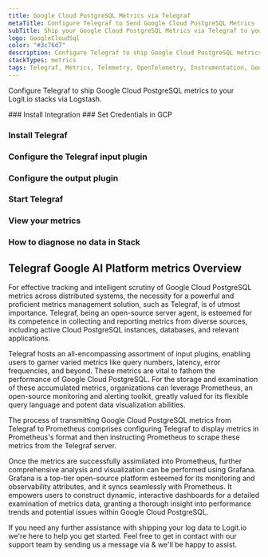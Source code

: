 ```yaml
---
title: Google Cloud PostgreSQL Metrics via Telegraf
metaTitle: Configure Telegraf to Send Google Cloud PostgreSQL Metrics
subTitle: Ship your Google Cloud PostgreSQL Metrics via Telegraf to your Logit.io Stack
logo: GoogleCloudSql
color: "#3c76d7"
description: Configure Telegraf to ship Google Cloud PostgreSQL metrics to Logit.io. Get started using our Telegraf Google Cloud PostgreSQL metrics example configuration.
stackTypes: metrics
tags: Telegraf, Metrics, Telemetry, OpenTelemetry, Instrumentation, Google Cloud PostgreSQL, Database, SQL, Postgresql
---
```


Configure Telegraf to ship Google Cloud PostgreSQL metrics to your Logit.io stacks via Logstash.

<Steps>
  ### Install Integration
  <InstallIntegration/>
  ### Set Credentials in GCP

  <SetGCPCredentials intro="Google Cloud PostgreSQL, a NoPostgreSQL database service on Google Cloud, caters to large-scale, low-latency data storage and access. Effective monitoring of PostgreSQL metrics using Telegraf, Prometheus for alerting, and Grafana for data visualization can enhance database management, leading to improved performance and data accessibility."/>
  
  ### Install Telegraf

  <InstallTelegraf />

  ### Configure the Telegraf input plugin

  <TelegrafStackDriverInput metric_type="cloudPostgreSQL.googleapis.com"/>

  ### Configure the output plugin

  <TelegrafOutputPlugin />

  ### Start Telegraf

  <StartTelegraf />

  ### View your metrics
  <LaunchStack stackType="metrics" source="Google_Cloud_PostgreSQL_Metrics_via_Telegraf" utmMedium="metrics" utmCampaign="telegraf-GoogleCloudPostgreSQL-metrics" />

  ### How to diagnose no data in Stack

  <DiagnoseNoData />
</Steps>

## Telegraf Google AI Platform metrics Overview

For effective tracking and intelligent scrutiny of Google Cloud PostgreSQL metrics across distributed systems, 
the necessity for a powerful and proficient metrics management solution, such as Telegraf, is of utmost 
importance. Telegraf, being an open-source server agent, is esteemed for its competence in collecting 
and reporting metrics from diverse sources, including active Cloud PostgreSQL instances, databases, and relevant applications.

Telegraf hosts an all-encompassing assortment of input plugins, enabling users to garner varied metrics 
like query numbers, latency, error frequencies, and beyond. These metrics are vital to fathom the 
performance of Google Cloud PostgreSQL. For the storage and examination of these accumulated metrics, 
organizations can leverage Prometheus, an open-source monitoring and alerting toolkit, greatly valued 
for its flexible query language and potent data visualization abilities.

The process of transmitting Google Cloud PostgreSQL metrics from Telegraf to Prometheus comprises 
configuring Telegraf to display metrics in Prometheus's format and then instructing Prometheus to 
scrape these metrics from the Telegraf server.

Once the metrics are successfully assimilated into Prometheus, further comprehensive analysis and 
visualization can be performed using Grafana. Grafana is a top-tier open-source platform esteemed 
for its monitoring and observability attributes, and it syncs seamlessly with Prometheus. It 
empowers users to construct dynamic, interactive dashboards for a detailed examination of metrics 
data, granting a thorough insight into performance trends and potential issues within Google Cloud PostgreSQL.

If you need any further assistance with shipping your log data to Logit.io we're here to help 
you get started. Feel free to get in contact with our support team by sending us a message via <IntercomButton text="live chat" /> & we'll be happy to assist.